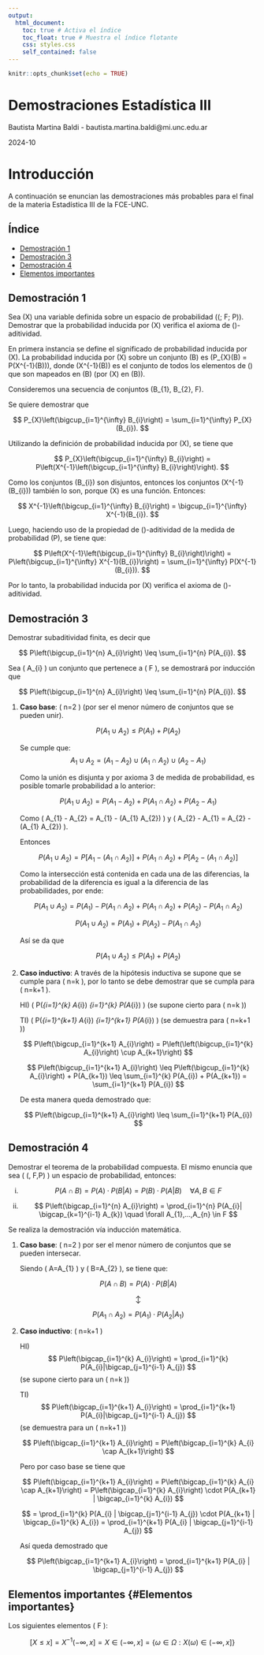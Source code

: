---
output: 
  html_document:
    toc: true # Activa el índice
    toc_float: true # Muestra el índice flotante
    css: styles.css
    self_contained: false
---

```{r setup, include=FALSE}
knitr::opts_chunk$set(echo = TRUE)

```

<div class="header-section">
  <h1>Demostraciones Estadística III</h1>
  <p>Bautista Martina Baldi - bautista.martina.baldi\@mi.unc.edu.ar</p>
  <p>2024-10</p>
</div>


# Introducción

A continuación se enuncian las demostraciones más probables para el final de la materia Estadística III de la FCE-UNC.

## Índice

- [Demostración 1](#demostración-1)  <!-- Enlace a la sección -->
- [Demostración 3](#demostración-3) 
- [Demostración 4](#demostración-4) 
- [Elementos importantes](#Elementos importantes) 

## Demostración 1 {#demostración-1} 

Sea \(X\) una variable definida sobre un espacio de probabilidad \((\Omega; F; P)\). Demostrar que la probabilidad inducida por \(X\) verifica el axioma de \(\sigma\)-aditividad.

En primera instancia se define el significado de probabilidad inducida por \(X\). La probabilidad inducida por \(X\) sobre un conjunto \(B\) es \(P_{X}(B) = P(X^{-1}(B))\), donde \(X^{-1}(B)\) es el conjunto de todos los elementos de \(\Omega\) que son mapeados en \(B\) (por \(X\) en \(B\)).

Consideremos una secuencia de conjuntos \(B_{1}, B_{2}, \ldots \in F\).

Se quiere demostrar que 

$$
P_{X}\left(\bigcup_{i=1}^{\infty} B_{i}\right) = \sum_{i=1}^{\infty} P_{X}(B_{i}).
$$

Utilizando la definición de probabilidad inducida por \(X\), se tiene que 

$$
P_{X}\left(\bigcup_{i=1}^{\infty} B_{i}\right) = P\left(X^{-1}\left(\bigcup_{i=1}^{\infty} B_{i}\right)\right).
$$

Como los conjuntos \(B_{i}\) son disjuntos, entonces los conjuntos \(X^{-1}(B_{i})\) también lo son, porque \(X\) es una función. Entonces: 

$$
X^{-1}\left(\bigcup_{i=1}^{\infty} B_{i}\right) = \bigcup_{i=1}^{\infty} X^{-1}(B_{i}).
$$

Luego, haciendo uso de la propiedad de \(\sigma\)-aditividad de la medida de probabilidad \(P\), se tiene que: 

$$
P\left(X^{-1}\left(\bigcup_{i=1}^{\infty} B_{i}\right)\right) = P\left(\bigcup_{i=1}^{\infty} X^{-1}(B_{i})\right) = \sum_{i=1}^{\infty} P(X^{-1}(B_{i})).
$$

Por lo tanto, la probabilidad inducida por \(X\) verifica el axioma de \(\sigma\)-aditividad.

## Demostración 3 {#demostración-3}

Demostrar subaditividad finita, es decir que 

$$
P\left(\bigcup_{i=1}^{n} A_{i}\right) \leq \sum_{i=1}^{n} P(A_{i}).
$$

Sea \( A_{i} \) un conjunto que pertenece a \( F \), se demostrará por inducción que 

$$
P\left(\bigcup_{i=1}^{n} A_{i}\right) \leq \sum_{i=1}^{n} P(A_{i}).
$$

1. **Caso base**: \( n=2 \) (por ser el menor número de conjuntos que se pueden unir).

   $$ 
   P(A_{1} \cup A_{2}) \leq P(A_{1}) + P(A_{2}) 
   $$

   Se cumple que: 
   $$ 
   A_{1} \cup A_{2} = (A_{1} - A_{2}) \cup (A_{1} \cap A_{2}) \cup (A_{2} - A_{1}) 
   $$

   Como la unión es disjunta y por axioma 3 de medida de probabilidad, es posible tomarle probabilidad a lo anterior:

   $$
   P(A_{1} \cup A_{2}) = P(A_{1} - A_{2}) + P(A_{1} \cap A_{2}) + P(A_{2} - A_{1})
   $$

   Como \( A_{1} - A_{2} = A_{1} - (A_{1} \cap A_{2}) \) y \( A_{2} - A_{1} = A_{2} - (A_{1} \cap A_{2}) \).

   Entonces 

   $$
   P(A_{1} \cup A_{2}) = P\left[A_{1} - (A_{1} \cap A_{2})\right] + P(A_{1} \cap A_{2}) + P\left[A_{2} - (A_{1} \cap A_{2})\right]
   $$

   Como la intersección está contenida en cada una de las diferencias, la probabilidad de la diferencia es igual a la diferencia de las probabilidades, por ende:

   $$
   P(A_{1} \cup A_{2}) = P(A_{1}) - P(A_{1} \cap A_{2}) + P(A_{1} \cap A_{2}) + P(A_{2}) - P(A_{1} \cap A_{2}) 
   $$

   $$ 
   P(A_{1} \cup A_{2}) = P(A_{1}) + P(A_{2}) - P(A_{1} \cap A_{2}) 
   $$

   Así se da que 

   $$
   P(A_{1} \cup A_{2}) \leq P(A_{1}) + P(A_{2}) 
   $$

2. **Caso inductivo**: A través de la hipótesis inductiva se supone que se cumple para \( n=k \), por lo tanto se debe demostrar que se cumpla para \( n=k+1 \).

   HI) \( P\left(\bigcup_{i=1}^{k} A_{i}\right) \leq \sum_{i=1}^{k} P(A_{i}) \) (se supone cierto para \( n=k \))  
   
   TI) \( P\left(\bigcup_{i=1}^{k+1} A_{i}\right) \leq \sum_{i=1}^{k+1} P(A_{i}) \) (se demuestra para \( n=k+1 \))

   $$
   P\left(\bigcup_{i=1}^{k+1} A_{i}\right) = P\left(\left(\bigcup_{i=1}^{k} A_{i}\right) \cup A_{k+1}\right)
   $$

   $$
   P\left(\bigcup_{i=1}^{k+1} A_{i}\right) \leq P\left(\bigcup_{i=1}^{k} A_{i}\right) + P(A_{k+1}) \leq \sum_{i=1}^{k} P(A_{i}) + P(A_{k+1}) = \sum_{i=1}^{k+1} P(A_{i}) 
   $$

   De esta manera queda demostrado que:

   $$
   P\left(\bigcup_{i=1}^{k+1} A_{i}\right) \leq \sum_{i=1}^{k+1} P(A_{i})
   $$

## Demostración 4 {#demostración-4}

Demostrar el teorema de la probabilidad compuesta. El mismo enuncia que sea \( (\Omega, F,P) \) un espacio de probabilidad, entonces:

i) 
$$ 
P(A \cap B) = P(A) \cdot P(B|A) = P(B) \cdot P(A|B) \quad \forall A,B \in F 
$$ 

ii) 
$$ 
P\left(\bigcap_{i=1}^{n} A_{i}\right) = \prod_{i=1}^{n} P(A_{i}| \bigcap_{k=1}^{i-1} A_{k}) \quad \forall A_{1},...,A_{n} \in F 
$$ 

Se realiza la demostración vía inducción matemática.

1. **Caso base**: \( n=2 \) por ser el menor número de conjuntos que se pueden intersecar.

   Siendo \( A=A_{1} \) y \( B=A_{2} \), se tiene que:

   $$ 
   P(A \cap B) = P(A) \cdot P(B|A) 
   $$

   $$ 
   \updownarrow 
   $$

   $$ 
   P(A_{1}\cap A_{2}) = P(A_{1}) \cdot P(A_{2}|A_{1}) 
   $$

2. **Caso inductivo**: \( n=k+1 \)

   HI) 
   $$ 
   P\left(\bigcap_{i=1}^{k} A_{i}\right) = \prod_{i=1}^{k} P(A_{i}|\bigcap_{j=1}^{i-1} A_{j}) 
   $$ 
   (se supone cierto para un \( n=k \))

   TI) 
   $$ 
   P\left(\bigcap_{i=1}^{k+1} A_{i}\right) = \prod_{i=1}^{k+1} P(A_{i}|\bigcap_{j=1}^{i-1} A_{j}) 
   $$ 
   (se demuestra para un \( n=k+1 \))

   $$ 
   P\left(\bigcap_{i=1}^{k+1} A_{i}\right) = P\left(\bigcap_{i=1}^{k} A_{i} \cap A_{k+1}\right) 
   $$

   Pero por caso base se tiene que 

   $$
   P\left(\bigcap_{i=1}^{k+1} A_{i}\right) = P\left(\bigcap_{i=1}^{k} A_{i} \cap A_{k+1}\right) = P\left(\bigcap_{i=1}^{k} A_{i}\right) \cdot P(A_{k+1} | \bigcap_{i=1}^{k} A_{i}) 
   $$

   $$
   = \prod_{i=1}^{k} P(A_{i} | \bigcap_{j=1}^{i-1} A_{j}) \cdot P(A_{k+1} | \bigcap_{i=1}^{k} A_{i}) = \prod_{i=1}^{k+1} P(A_{i} | \bigcap_{j=1}^{i-1} A_{j}) 
   $$

   Así queda demostrado que 

   $$
   P\left(\bigcap_{i=1}^{k+1} A_{i}\right) = \prod_{i=1}^{k+1} P(A_{i} | \bigcap_{j=1}^{i-1} A_{j}) 
   $$

## Elementos importantes {#Elementos importantes}

Los siguientes elementos \( \in F \): 

$$
[X \leq x] = X^{-1}(-\infty, x] = X \in (-\infty, x] = \{\omega \in \Omega: X(\omega) \in (-\infty, x]\}
$$
